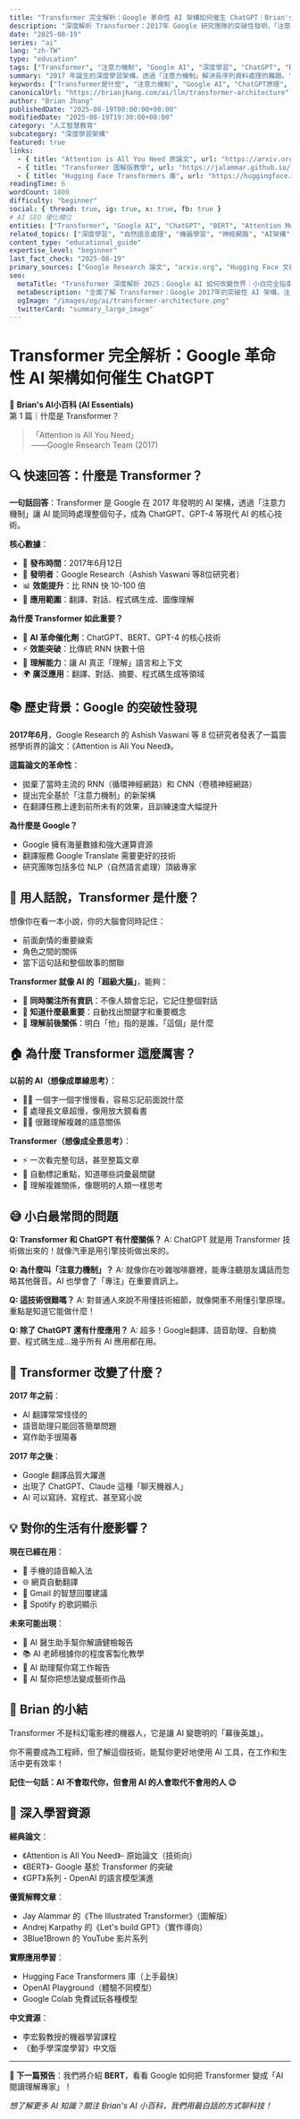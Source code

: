 ```yaml
---
title: "Transformer 完全解析：Google 革命性 AI 架構如何催生 ChatGPT｜Brian's AI小百科"
description: "深度解析 Transformer：2017年 Google 研究團隊的突破性發明，「注意力機制」如何改變 AI 世界，從原理到應用的完整小白指南。了解為什麼它是 ChatGPT、BERT 的核心技術。"
date: "2025-08-19"
series: "ai"
lang: "zh-TW"
type: "education"
tags: ["Transformer", "注意力機制", "Google AI", "深度學習", "ChatGPT", "BERT", "自然語言處理", "機器學習", "AI架構", "神經網路"]
summary: "2017 年誕生的深度學習架構，透過「注意力機制」解決長序列資料處理的難題。"
keywords: ["Transformer是什麼", "注意力機制", "Google AI", "ChatGPT原理", "BERT技術", "深度學習入門", "自然語言處理", "AI革命", "機器學習架構", "神經網路"]
canonicalUrl: "https://brianjhang.com/ai/llm/transformer-architecture"
author: "Brian Jhang"
publishedDate: "2025-08-19T00:00:00+08:00"
modifiedDate: "2025-08-19T19:30:00+08:00"
category: "人工智慧教育"
subcategory: "深度學習架構"
featured: true
links:
  - { title: "Attention is All You Need 原論文", url: "https://arxiv.org/abs/1706.03762" }
  - { title: "Transformer 圖解版教學", url: "https://jalammar.github.io/illustrated-transformer/" }
  - { title: "Hugging Face Transformers 庫", url: "https://huggingface.co/transformers/" }
readingTime: 6
wordCount: 1800
difficulty: "beginner"
social: { thread: true, ig: true, x: true, fb: true }
# AI SEO 優化欄位
entities: ["Transformer", "Google AI", "ChatGPT", "BERT", "Attention Mechanism", "Ashish Vaswani"]
related_topics: ["深度學習", "自然語言處理", "機器學習", "神經網路", "AI架構"]
content_type: "educational_guide"
expertise_level: "beginner"
last_fact_check: "2025-08-19"
primary_sources: ["Google Research 論文", "arxiv.org", "Hugging Face 文檔"]
seo:
  metaTitle: "Transformer 深度解析 2025：Google AI 如何改變世界｜小白完全指南"
  metaDescription: "全面了解 Transformer：Google 2017年的突破性 AI 架構，注意力機制如何催生 ChatGPT。包含歷史背景、技術原理、實際應用與學習資源的完整指南。"
  ogImage: "/images/og/ai/transformer-architecture.png"
  twitterCard: "summary_large_image"
---
```


# Transformer 完全解析：Google 革命性 AI 架構如何催生 ChatGPT

🤖 **Brian's AI小百科 (AI Essentials)**  
第 1 篇｜什麼是 Transformer？

> 「Attention is All You Need」  
> ——Google Research Team (2017)

## 🔍 快速回答：什麼是 Transformer？

**一句話回答**：Transformer 是 Google 在 2017 年發明的 AI 架構，透過「注意力機制」讓 AI 能同時處理整個句子，成為 ChatGPT、GPT-4 等現代 AI 的核心技術。

**核心數據**：
- 📅 **發布時間**：2017年6月12日
- 🏢 **發明者**：Google Research（Ashish Vaswani 等8位研究者）
- 📊 **效能提升**：比 RNN 快 10-100 倍
- 🎯 **應用範圍**：翻譯、對話、程式碼生成、圖像理解

**為什麼 Transformer 如此重要？**
- 🚀 **AI 革命催化劑**：ChatGPT、BERT、GPT-4 的核心技術
- ⚡ **效能突破**：比傳統 RNN 快數十倍
- 🎯 **理解能力**：讓 AI 真正「理解」語言和上下文
- 🌍 **廣泛應用**：翻譯、對話、摘要、程式碼生成等領域

## 📚 歷史背景：Google 的突破性發現

**2017年6月**，Google Research 的 Ashish Vaswani 等 8 位研究者發表了一篇震撼學術界的論文：《Attention is All You Need》。

**這篇論文的革命性**：
- 拋棄了當時主流的 RNN（循環神經網路）和 CNN（卷積神經網路）
- 提出完全基於「注意力機制」的新架構
- 在翻譯任務上達到前所未有的效果，且訓練速度大幅提升

**為什麼是 Google？**
- Google 擁有海量數據和強大運算資源
- 翻譯服務 Google Translate 需要更好的技術
- 研究團隊包括多位 NLP（自然語言處理）頂級專家

## 🤔 用人話說，Transformer 是什麼？

想像你在看一本小說，你的大腦會同時記住：
- 前面劇情的重要線索
- 角色之間的關係  
- 當下這句話和整個故事的關聯

**Transformer 就像 AI 的「超級大腦」**，能夠：
- 🧠 **同時關注所有資訊**：不像人類會忘記，它記住整個對話
- 🎯 **知道什麼最重要**：自動找出關鍵字和重要概念
- 🔗 **理解前後關係**：明白「他」指的是誰，「這個」是什麼

## 🏠 為什麼 Transformer 這麼厲害？

**以前的 AI（想像成單線思考）**：
- 😵‍💫 一個字一個字慢慢看，容易忘記前面說什麼
- 🐌 處理長文章超慢，像用放大鏡看書
- 🤷‍♂️ 很難理解複雜的語意關係

**Transformer（想像成全景思考）**：
- ⚡ 一次看完整句話，甚至整篇文章
- 🎯 自動標記重點，知道哪些詞彙最關鍵
- 🧩 理解複雜關係，像聰明的人類一樣思考

## 😅 小白最常問的問題

**Q: Transformer 和 ChatGPT 有什麼關係？**
A: ChatGPT 就是用 Transformer 技術做出來的！就像汽車是用引擎技術做出來的。

**Q: 為什麼叫「注意力機制」？**
A: 就像你在吵雜咖啡廳裡，能專注聽朋友講話而忽略其他聲音。AI 也學會了「專注」在重要資訊上。

**Q: 這技術很難嗎？**
A: 對普通人來說不用懂技術細節，就像開車不用懂引擎原理。重點是知道它能做什麼！

**Q: 除了 ChatGPT 還有什麼應用？**
A: 超多！Google翻譯、語音助理、自動摘要、程式碼生成...幾乎所有 AI 應用都在用。

## 🚀 Transformer 改變了什麼？

**2017 年之前**：
- AI 翻譯常常怪怪的
- 語音助理只能回答簡單問題
- 寫作助手很陽春

**2017 年之後**：
- Google 翻譯品質大躍進
- 出現了 ChatGPT、Claude 這種「聊天機器人」
- AI 可以寫詩、寫程式、甚至寫小說

## 💡 對你的生活有什麼影響？

**現在已經在用**：
- 📱 手機的語音輸入法
- 🌐 網頁自動翻譯
- 📧 Gmail 的智慧回覆建議
- 🎵 Spotify 的歌詞顯示

**未來可能出現**：
- 🏥 AI 醫生助手幫你解讀健檢報告
- 📚 AI 老師根據你的程度客製化教學
- 💼 AI 助理幫你寫工作報告
- 🎨 AI 幫你把想法變成藝術作品

## 🌟 Brian 的小結

Transformer 不是科幻電影裡的機器人，它是讓 AI 變聰明的「幕後英雄」。

你不需要成為工程師，但了解這個技術，能幫你更好地使用 AI 工具，在工作和生活中更有效率！

**記住一句話：AI 不會取代你，但會用 AI 的人會取代不會用的人 😉**

## 📖 深入學習資源

**經典論文**：
- 《Attention is All You Need》- 原始論文（技術向）
- 《BERT》- Google 基於 Transformer 的突破
- 《GPT》系列 - OpenAI 的語言模型演進

**優質解釋文章**：
- Jay Alammar 的《The Illustrated Transformer》（圖解版）
- Andrej Karpathy 的《Let's build GPT》（實作導向）
- 3Blue1Brown 的 YouTube 影片系列

**實際應用學習**：
- Hugging Face Transformers 庫（上手最快）
- OpenAI Playground（體驗不同模型）
- Google Colab 免費試玩各種模型

**中文資源**：
- 李宏毅教授的機器學習課程
- 《動手學深度學習》中文版

---

**🔮 下一篇預告**：我們將介紹 **BERT**，看看 Google 如何把 Transformer 變成「AI 閱讀理解專家」！

*想了解更多 AI 知識？關注 Brian's AI 小百科，我們用最白話的方式聊科技！*
